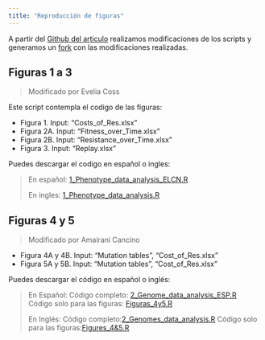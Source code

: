 ---
title: "Reproducción de figuras"
---

A partir del [Github del articulo](https://github.com/reenadebray/loss-of-resistance) realizamos modificaciones de los scripts y generamos un [fork](https://github.com/EveliaCoss/loss-of-resistance) con las modificaciones realizadas.

## Figuras 1 a 3

> Modificado por Evelia Coss

Este script contempla el codigo de las figuras:

- Figura 1. Input: "Costs_of_Res.xlsx"
- Figura 2A. Input: "Fitness_over_Time.xlsx"
- Figura 2B. Input: "Resistance_over_Time.xlsx"
- Figura 3. Input: "Replay.xlsx"

Puedes descargar el codigo en español o ingles:

> En español: [1_Phenotype_data_analysis_ELCN.R](https://github.com/R-Ladies-Morelia/Reprohack2024/blob/main/Grupo2/1_Phenotype_data_analysis_ELCN.R)
> 
> En ingles: [1_Phenotype_data_analysis.R](https://github.com/EveliaCoss/loss-of-resistance/blob/main/1_Phenotype_data_analysis.R)

## Figuras 4 y 5

> Modificado por Amairani Cancino

- Figura 4A y 4B. Input: "Mutation tables", "Cost_of_Res.xlsx"
- Figura 5A y 5B. Input: "Mutation tables", "Cost_of_Res.xlsx"

Puedes descargar el código en español o inglés: 

> En Español: 
Código completo: [2_Genome_data_analysis_ESP.R](https://github.com/R-Ladies-Morelia/Reprohack2024/blob/main/Grupo2/2_Genome_data_analysis_ESP.R)
Código solo para las figuras: [Figuras_4y5.R](https://github.com/R-Ladies-Morelia/Reprohack2024/blob/main/Grupo2/Figuras_4y5.R)
>
> En Inglés: 
Código completo:[2_Genomes_data_analysis.R](https://github.com/EveliaCoss/loss-of-resistance/blob/main/2_Genomes_data_analysis.R)
Código solo para las figuras:[Figures_4&5.R](https://github.com/EveliaCoss/loss-of-resistance/blob/main/Figures_4%265.R)
